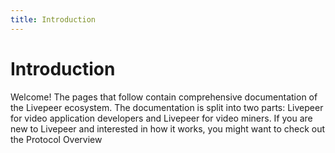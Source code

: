```yaml
---
title: Introduction
---
```


# Introduction

Welcome! The pages that follow contain comprehensive documentation of the
Livepeer ecosystem. The documentation is split into two parts: Livepeer for
video application developers and Livepeer for video miners. If you are new to
Livepeer and interested in how it works, you might want to check out the
Protocol Overview

<DocsCard title="For Video Application Developers" />
